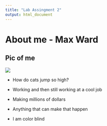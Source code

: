 ```yaml
---
title: "Lab Assingment 2"
output: html_document
---
```




# About me - Max Ward
## Pic of me
![](Max.jpg)

* How do cats jump so high? 

* Working and then still working at a cool job

* Making millions of dollars

* Anything that can make that happen

* I am color blind


